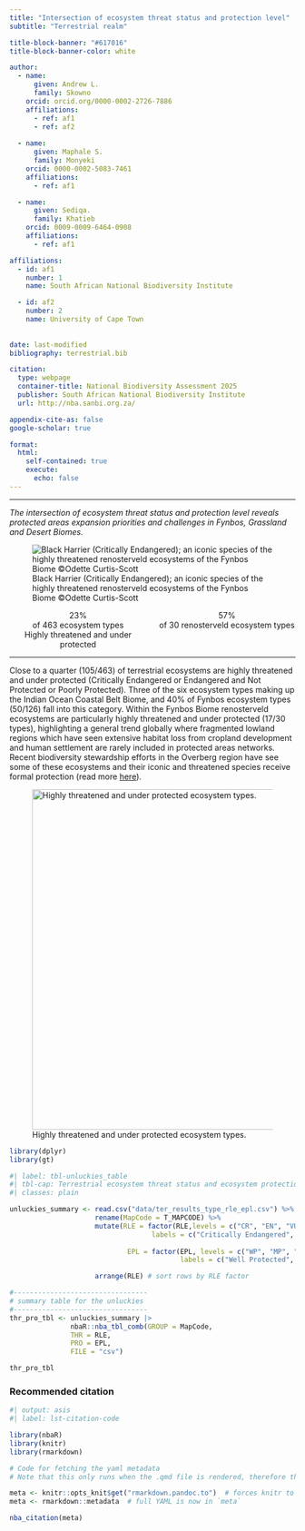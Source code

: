 ```yaml
---
title: "Intersection of ecosystem threat status and protection level"  
subtitle: "Terrestrial realm" 

title-block-banner: "#617016" 
title-block-banner-color: white 

author:
  - name:
      given: Andrew L. 
      family: Skowno 
    orcid: orcid.org/0000-0002-2726-7886 
    affiliations:
      - ref: af1       
      - ref: af2
       
  - name:
      given: Maphale S. 
      family: Monyeki 
    orcid: 0000-0002-5083-7461 
    affiliations:
      - ref: af1

  - name:
      given: Sediqa. 
      family: Khatieb 
    orcid: 0009-0009-6464-0908
    affiliations:
      - ref: af1

affiliations:
  - id: af1 
    number: 1 
    name: South African National Biodiversity Institute

  - id: af2 
    number: 2    
    name: University of Cape Town    
            
    
date: last-modified
bibliography: terrestrial.bib

citation:
  type: webpage
  container-title: National Biodiversity Assessment 2025
  publisher: South African National Biodiversity Institute
  url: http://nba.sanbi.org.za/

appendix-cite-as: false
google-scholar: true

format:
  html:
    self-contained: true
    execute: 
      echo: false
---
```


------------------------------------------------------------------------

*The intersection of ecosystem threat status and protection level reveals protected areas expansion priorities and challenges in Fynbos, Grassland and Desert Biomes.*

![Black Harrier (Critically Endangered); an iconic species of the highly threatened renosterveld ecosystems of the Fynbos Biome ©Odette Curtis-Scott](imgs/blackharrier_crop_ocs.png){fig-align="center"}

::::: columns
::: {.column width="50%"}
<center>

| [23%]{.inline-style-threatened}
| of 463 ecosystem types
| [Highly threatened and under protected]{.inline-style-indicator}

</center>
:::

::: {.column width="50%"}
<center>

| [57%]{.inline-style-well-protected}
| of 30 renosterveld ecosystem types

</center>
:::
:::::

------------------------------------------------------------------------

Close to a quarter (105/463) of terrestrial ecosystems are highly threatened and under protected (Critically Endangered or Endangered and Not Protected or Poorly Protected). Three of the six ecosystem types making up the Indian Ocean Coastal Belt Biome, and 40% of Fynbos ecosystem types (50/126) fall into this category. Within the Fynbos Biome renosterveld ecosystems are particularly highly threatened and under protected (17/30 types), highlighting a general trend globally where fragmented lowland regions which have seen extensive habitat loss from cropland development and human settlement are rarely included in protected areas networks. Recent biodiversity stewardship efforts in the Overberg region have see some of these ecosystems and their iconic and threatened species receive formal protection (read more [here](https://overbergrenosterveld.org.za/latest-renosterveld-news-37/)).

![Highly threatened and under protected ecosystem types.](imgs/unluckies_map.png){#fig-unluckies_map fig-cap="Map of threatened and under-protected ecosystem types." width="600"}

```r

library(dplyr)
library(gt)

```

```r
#| label: tbl-unluckies_table
#| tbl-cap: Terrestrial ecosystem threat status and ecosystem protection level
#| classes: plain

unluckies_summary <- read.csv("data/ter_results_type_rle_epl.csv") %>%
                     rename(MapCode = T_MAPCODE) %>%
                     mutate(RLE = factor(RLE,levels = c("CR", "EN", "VU", "LC"),
                                   labels = c("Critically Endangered", "Endangered", "Vulnerable", "Least Concern")),
                        
                             EPL = factor(EPL, levels = c("WP", "MP", "PP", "NP"),  
                                          labels = c("Well Protected", "Moderately Protected", "Poorly Protected", "Not Protected"))) %>%

                     arrange(RLE) # sort rows by RLE factor 

#---------------------------------
# summary table for the unluckies
#---------------------------------
thr_pro_tbl <- unluckies_summary |>
               nbaR::nba_tbl_comb(GROUP = MapCode,
               THR = RLE,
               PRO = EPL, 
               FILE = "csv")

thr_pro_tbl

```

### Recommended citation

```r
#| output: asis
#| label: lst-citation-code

library(nbaR) 
library(knitr)
library(rmarkdown)

# Code for fetching the yaml metadata
# Note that this only runs when the .qmd file is rendered, therefore the outputs of this code block will return no results if you try to run it within R - that does not mean it is not working

meta <- knitr::opts_knit$get("rmarkdown.pandoc.to")  # forces knitr to load metadata
meta <- rmarkdown::metadata  # full YAML is now in `meta`

nba_citation(meta)

```

